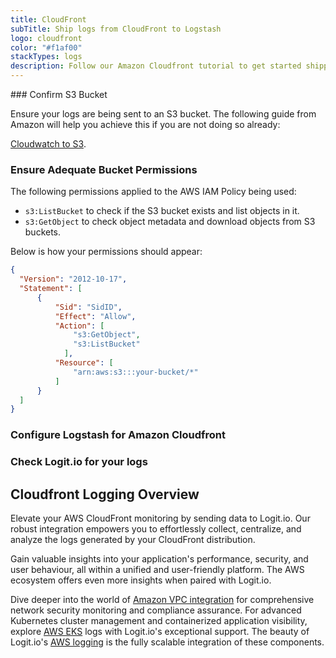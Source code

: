 ```yaml
---
title: CloudFront
subTitle: Ship logs from CloudFront to Logstash
logo: cloudfront
color: "#f1af00"
stackTypes: logs
description: Follow our Amazon Cloudfront tutorial to get started shipping Amazon Cloudfront logs to Logstash for monitoring and analysis in Logit.io.
---
```


<Steps>
  ### Confirm S3 Bucket

  Ensure your logs are being sent to an S3 bucket. The following guide 
  from Amazon will help you achieve this if you are not doing so already:
        
  [Cloudwatch to S3](http://docs.aws.amazon.com/AmazonCloudWatch/latest/logs/S3ExportTasksConsole.html).

  ### Ensure Adequate Bucket Permissions

  The following permissions applied to the AWS IAM Policy being used:
        
  - `s3:ListBucket` to check if the S3 bucket exists and list objects in it.
  - `s3:GetObject` to check object metadata and download objects from S3 buckets.
  
  Below is how your permissions should appear:

  ```json copy showLineNumbers
  {
    "Version": "2012-10-17",
    "Statement": [
        {
            "Sid": "SidID",
            "Effect": "Allow",
            "Action": [
                "s3:GetObject",
                "s3:ListBucket"
              ],
            "Resource": [
                "arn:aws:s3:::your-bucket/*"
            ]
        }
    ]
  }
  ```

  ### Configure Logstash for Amazon Cloudfront

  <AddS3Input type="aws_cloudfront" utmMedium="logs" utmCampaign="awscloudfront" />

  ### Check Logit.io for your logs

  <LaunchStack source="cloudfront" utmMedium="aws" utmCampaign="cloudfront" />
</Steps>

## Cloudfront Logging Overview

Elevate your AWS CloudFront monitoring by sending data to Logit.io. Our robust integration empowers 
you to effortlessly collect, centralize, and analyze the logs generated by your CloudFront distribution. 

Gain valuable insights into your application's performance, security, and user behaviour, all within a 
unified and user-friendly platform. The AWS ecosystem offers even more insights when paired with Logit.io. 

Dive deeper into the world of [Amazon VPC integration](/integrations/logs/aws/vpc) for comprehensive 
network security monitoring and compliance assurance. For advanced Kubernetes cluster management and containerized 
application visibility, explore [AWS EKS](/integrations/logs/aws/aws-eks-logs) logs with Logit.io's 
exceptional support. The beauty of Logit.io's [AWS logging](https://logit.io/solutions/aws-logging/) is 
the fully scalable integration of these components.